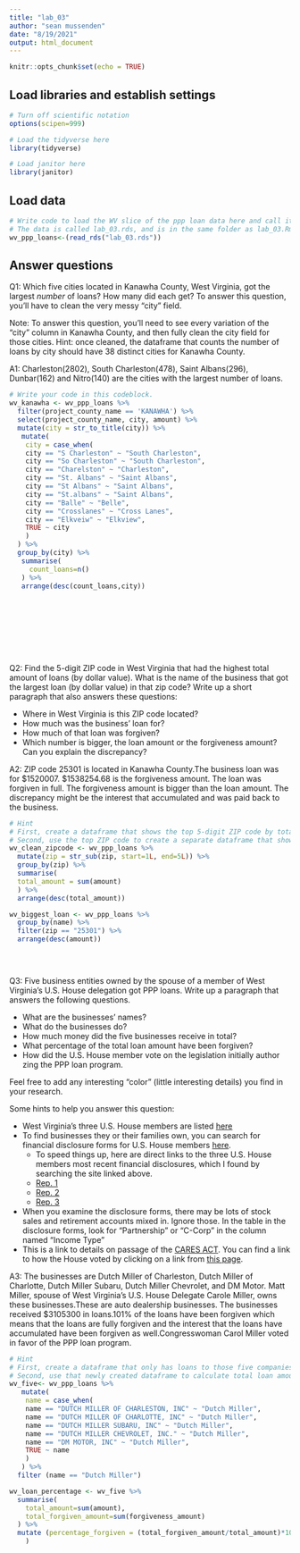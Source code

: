 ```yaml
---
title: "lab_03"
author: "sean mussenden"
date: "8/19/2021"
output: html_document
---
```


```r
knitr::opts_chunk$set(echo = TRUE)
```

## Load libraries and establish settings
```r
# Turn off scientific notation
options(scipen=999)

# Load the tidyverse here
library(tidyverse)

# Load janitor here
library(janitor)
```

## Load data
```r
# Write code to load the WV slice of the ppp loan data here and call it wv_ppp_loans.
# The data is called lab_03.rds, and is in the same folder as lab_03.Rmd (this data notebook)
wv_ppp_loans<-(read_rds("lab_03.rds"))

```

## Answer questions

Q1: Which five cities located in Kanawha County, West Virginia, got the largest _number_ of loans? How many did each get? To answer this question, you'll have to clean the very messy "city" field.

Note: To answer this question, you'll need to see every variation of the "city" column in Kanawha County, and then fully clean the city field for those cities. Hint: once cleaned, the dataframe that counts the number of loans by city should have 38 distinct cities for Kanawha County.

A1: Charleston(2802), South Charleston(478), Saint Albans(296), Dunbar(162) and Nitro(140) are the cities with the largest number of loans.
```r

# Write your code in this codeblock.
wv_kanawha <- wv_ppp_loans %>% 
  filter(project_county_name == 'KANAWHA') %>% 
  select(project_county_name, city, amount) %>% 
  mutate(city = str_to_title(city)) %>% 
   mutate(
    city = case_when(
    city == "S Charleston" ~ "South Charleston",
    city == "So Charleston" ~ "South Charleston",
    city == "Charelston" ~ "Charleston",
    city == "St. Albans" ~ "Saint Albans",
    city == "St Albans" ~ "Saint Albans",
    city == "St.albans" ~ "Saint Albans",
    city == "Balle" ~ "Belle",
    city == "Crosslanes" ~ "Cross Lanes",
    city == "Elkveiw" ~ "Elkview",
    TRUE ~ city
    )
  ) %>% 
  group_by(city) %>% 
   summarise(
     count_loans=n()
   ) %>% 
   arrange(desc(count_loans,city)) 

 
  
 


   
                


```


Q2: Find the 5-digit ZIP code in West Virginia that had the highest total amount of loans (by dollar value). What is the name of the business that got the largest loan (by dollar value) in that zip code? Write up a short paragraph that also answers these questions:

* Where in West Virginia is this ZIP code located?
* How much was the business' loan for?
* How much of that loan was forgiven?
* Which number is bigger, the loan amount or the forgiveness amount? Can you explain the discrepancy?

A2: ZIP code 25301 is located in Kanawha County.The business loan was for $1520007. $1538254.68 is the forgiveness amount. The loan was forgiven in full. The forgiveness amount is bigger than the loan amount. The discrepancy might be the interest that accumulated and was paid back to the business.

```r
# Hint
# First, create a dataframe that shows the top 5-digit ZIP code by total dollar amount
# Second, use the top ZIP code to create a separate dataframe that shows the business with the biggest loan in that ZIP code.
wv_clean_zipcode <- wv_ppp_loans %>% 
  mutate(zip = str_sub(zip, start=1L, end=5L)) %>%
  group_by(zip) %>% 
  summarise(
  total_amount = sum(amount)
  ) %>% 
  arrange(desc(total_amount))

wv_biggest_loan <- wv_ppp_loans %>% 
  group_by(name) %>% 
  filter(zip == "25301") %>% 
  arrange(desc(amount))

  
  

```

Q3: Five business entities owned by the spouse of a member of West Virginia's U.S. House delegation got PPP loans. Write up a paragraph that answers the following questions.   

  * What are the businesses' names?
  * What do the businesses do?
  * How much money did the five businesses receive in total?
  * What percentage of the total loan amount have been forgiven?
  * How did the U.S. House member vote on the legislation initially author zing the PPP loan program.

Feel free to add any interesting "color" (little interesting details) you find in your research.  

Some hints to help you answer this question:

* West Virginia's three U.S. House members are listed [here](https://www.govtrack.us/congress/members/WV#representatives)
* To find businesses they or their families own, you can search for financial disclosure forms for U.S. House members [here](https://disclosures-clerk.house.gov/PublicDisclosure/FinancialDisclosure#Search).
  * To speed things up, here are direct links to the three U.S. House members most recent financial disclosures, which I found by searching the site linked above.
  * [Rep. 1](https://disclosures-clerk.house.gov/public_disc/financial-pdfs/2020/10042042.pdf)
  * [Rep. 2](https://disclosures-clerk.house.gov/public_disc/financial-pdfs/2020/10040330.pdf)
  * [Rep. 3](https://disclosures-clerk.house.gov/public_disc/financial-pdfs/2020/10042734.pdf)
* When you examine the disclosure forms, there may be lots of stock sales and retirement accounts mixed in.  Ignore those. In the table in the disclosure forms, look for "Partnership" or "C-Corp" in the column named "Income Type"
* This is a link to details on passage of the [CARES ACT](https://www.congress.gov/bill/116th-congress/house-bill/748). You can find a link to how the House voted by clicking on a link from [this page](https://www.congress.gov/bill/116th-congress/house-bill/748/actions).

A3: The businesses are Dutch Miller of Charleston, Dutch Miller of Charlotte, Dutch Miller Subaru, Dutch Miller Chevrolet, and DM Motor. Matt Miller, spouse of West Virginia's U.S. House Delegate Carole Miller, owns these businesses.These are auto dealership businesses.
The businesses received $3105300 in loans.101% of the loans have been forgiven which means that the loans are fully forgiven and the interest that the loans have accumulated have been forgiven as well.Congresswoman Carol Miller voted in favor of the PPP loan program. 


```r

# Hint
# First, create a dataframe that only has loans to those five companies
# Second, use that newly created dataframe to calculate total loan amount and percentage forgiven for those companies
wv_five<- wv_ppp_loans %>%
   mutate(
    name = case_when(
    name == "DUTCH MILLER OF CHARLESTON, INC" ~ "Dutch Miller",
    name == "DUTCH MILLER OF CHARLOTTE, INC" ~ "Dutch Miller",
    name == "DUTCH MILLER SUBARU, INC" ~ "Dutch Miller",
    name == "DUTCH MILLER CHEVROLET, INC." ~ "Dutch Miller",
    name == "DM MOTOR, INC" ~ "Dutch Miller",
    TRUE ~ name
    )
   ) %>% 
  filter (name == "Dutch Miller")

wv_loan_percentage <- wv_five %>% 
  summarise(
    total_amount=sum(amount),
    total_forgiven_amount=sum(forgiveness_amount)
  ) %>% 
  mutate (percentage_forgiven = (total_forgiven_amount/total_amount)*100
    )
```
